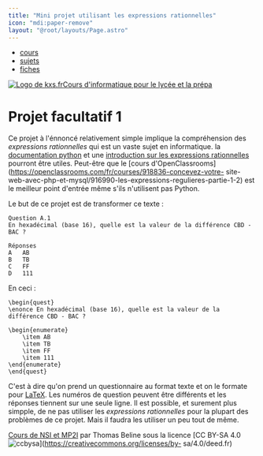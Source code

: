 ```yaml
---
title: "Mini projet utilisant les expressions rationnelles"
icon: "mdi:paper-remove"
layout: "@root/layouts/Page.astro"
---
```


  * [cours](https://kxs.fr/cours/)
  * [sujets](https://kxs.fr/sujets/)
  * [fiches](https://kxs.fr/fiches/)

[![Logo de kxs.fr](/img/logo.svg)](https://kxs.fr/)[Cours d'informatique pour
le lycée et la prépa](https://kxs.fr/cours/)

# Projet facultatif 1

Ce projet à l'énnoncé relativement simple implique la compréhension des
_expressions rationnelles_ qui est un vaste sujet en informatique. la
[documentation python](https://docs.python.org/fr/3/library/re.html) et une
[introduction sur les expressions
rationnelles](https://docs.python.org/fr/3/howto/regex.html) pourront être
utiles. Peut-être que le [cours
d'OpenClassrooms](https://openclassrooms.com/fr/courses/918836-concevez-votre-
site-web-avec-php-et-mysql/916990-les-expressions-regulieres-partie-1-2) est
le meilleur point d'entrée même s'ils n'utilisent pas Python.

Le but de ce projet est de transformer ce texte :

    
    
    Question A.1
    En hexadécimal (base 16), quelle est la valeur de la différence CBD - BAC ?
    
    Réponses
    A   AB
    B   TB
    C   FF
    D   111

En ceci :

    
    
    \begin{quest}
    \enonce En hexadécimal (base 16), quelle est la valeur de la différence CBD - BAC ?
    
    \begin{enumerate}
    	\item AB
    	\item TB
    	\item FF
    	\item 111
    \end{enumerate}
    \end{quest}

C'est à dire qu'on prend un questionnaire au format texte et on le formate
pour [LaTeX](https://fr.wikipedia.org/wiki/LaTeX). Les numéros de question
peuvent être différents et les réponses tiennent sur une seule ligne. Il est
possible, et surement plus simpple, de ne pas utiliser les _expressions
rationnelles_ pour la plupart des problèmes de ce projet. Mais il faudra les
utiliser un peu tout de même.

[Cours de NSI et MP2I](https://kxs.fr/cours/) par Thomas Beline sous la
licence [CC BY-SA 4.0
![ccbysa](/img/ccbysa.svg)](https://creativecommons.org/licenses/by-
sa/4.0/deed.fr)

